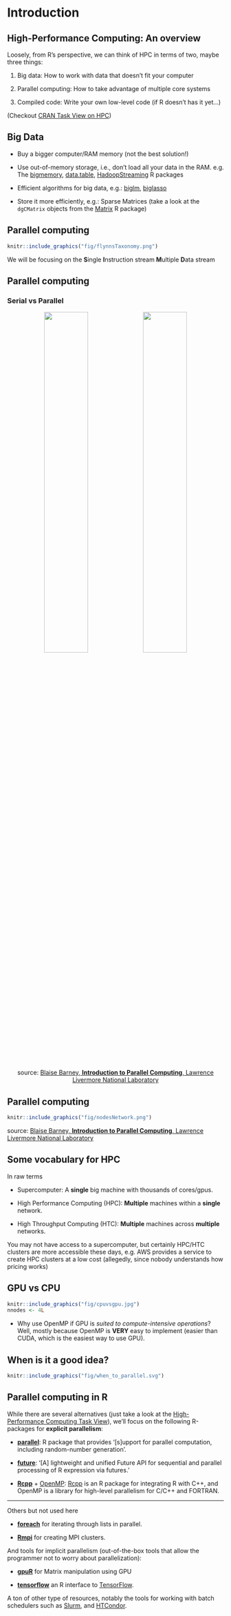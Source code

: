 # Introduction

## High-Performance Computing: An overview

Loosely, from R's perspective, we can think of HPC in terms of two, maybe three things:

1.  Big data: How to work with data that doesn't fit your computer

2.  Parallel computing: How to take advantage of multiple core systems

3.  Compiled code: Write your own low-level code (if R doesn't has it yet...)

(Checkout [CRAN Task View on HPC](https://cran.r-project.org/web/views/HighPerformanceComputing.html))


## Big Data

*   Buy a bigger computer/RAM memory (not the best solution!)
    
*   Use out-of-memory storage, i.e., don't load all your data in the RAM. e.g.
    The [bigmemory](https://CRAN.R-project.org/package=bigmemory),
    [data.table](https://CRAN.R-project.org/package=data.table),
    [HadoopStreaming](https://CRAN.R-project.org/package=HadoopStreaming) R packages
    
*   Efficient algorithms for big data, e.g.: [biglm](https://cran.r-project.org/package=biglm),
    [biglasso](https://cran.r-project.org/package=biglasso)

*   Store it more efficiently, e.g.: Sparse Matrices (take a look at the `dgCMatrix` objects
    from the [Matrix](https://CRAN.R-project.org/package=Matrix) R package)

## Parallel computing

```r
knitr::include_graphics("fig/flynnsTaxonomy.png")
```

We will be focusing on the **S**ingle **I**nstruction stream **M**ultiple **D**ata stream

## Parallel computing

### Serial vs Parallel

<p style="text-align:center;">
<img src="fig/serialProblem.png" style="width:45%;">
<img src="fig/parallelProblem.png" style="width:45%;">
source: [Blaise Barney, **Introduction to Parallel Computing**, Lawrence Livermore National Laboratory](https://computing.llnl.gov/tutorials/parallel_comp/)
</p>

## Parallel computing

```r
knitr::include_graphics("fig/nodesNetwork.png")
```

source: [Blaise Barney, **Introduction to Parallel Computing**, Lawrence Livermore National Laboratory](https://computing.llnl.gov/tutorials/parallel_comp/)


## Some vocabulary for HPC

In raw terms

*   Supercomputer: A **single** big machine with thousands of cores/gpus.

*   High Performance Computing (HPC): **Multiple** machines within
    a **single** network.
    
*   High Throughput Computing (HTC): **Multiple** machines across **multiple**
    networks.
    
You may not have access to a supercomputer, but certainly HPC/HTC clusters are
more accessible these days, e.g. AWS provides a service to create HPC clusters
at a low cost (allegedly, since nobody understands how pricing works)

## GPU vs CPU

```r
knitr::include_graphics("fig/cpuvsgpu.jpg")
nnodes <- 4L
```

*   Why use OpenMP if GPU is _suited to compute-intensive operations_? Well, mostly because
    OpenMP is **VERY** easy to implement (easier than CUDA, which is the easiest way to use GPU).


## When is it a good idea?

```r
knitr::include_graphics("fig/when_to_parallel.svg")
```

## Parallel computing in R

While there are several alternatives (just take a look at the
[High-Performance Computing Task View](https://cran.r-project.org/web/views/HighPerformanceComputing.html)),
we'll focus on the following R-packages for **explicit parallelism**:

*   [**parallel**](https://cran.r-project.org/package=parallel): R package that provides '[s]upport for parallel computation,
    including random-number generation'.

*   [**future**](https://cran.r-project.org/package=future): '[A] lightweight and
    unified Future API for sequential and parallel processing of R
    expression via futures.'
    
*   [**Rcpp**](https://cran.r-project.org/package=Rcpp) + [OpenMP](https://www.openmp.org):
    [Rcpp](https://cran.r-project.org/package=Rcpp) is an R package for integrating
    R with C++, and OpenMP is a library for high-level parallelism for C/C++ and
    FORTRAN.
    
---

Others but not used here

*   [**foreach**](https://cran.r-project.org/package=foreach) for iterating through lists in parallel.

*   [**Rmpi**](https://cran.r-project.org/package=Rmpi) for creating MPI clusters.

And tools for implicit parallelism (out-of-the-box tools that allow the
programmer not to worry about parallelization):

*   [**gpuR**](https://cran.r-project.org/package=gpuR) for Matrix manipulation using
GPU

*   [**tensorflow**](https://cran.r-project.org/package=tensorflow) an R interface to
[TensorFlow](https://www.tensorflow.org/).

A ton of other type of resources, notably the tools for working with 
batch schedulers such as [Slurm](http://slurm.schedmd.com), and
[HTCondor](https://research.cs.wisc.edu/htcondor/).
